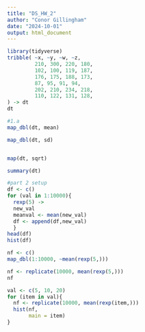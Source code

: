 ```yaml
---
title: "DS_HW_2"
author: "Conor Gillingham"
date: "2024-10-01"
output: html_document
---
```


```r
library(tidyverse)
tribble( ~x, ~y, ~w, ~z,
         210, 300, 220, 180,
         102, 100, 119, 187,
         176, 175, 188, 173,
         87, 95, 91, 94,
         202, 210, 234, 218,
         110, 122, 131, 128,
) -> dt
dt
```

```r
#1.a
map_dbl(dt, mean)

map_dbl(dt, sd)


map(dt, sqrt)

summary(dt)
```

```r
#part 2 setup
df <- c()
for (val in 1:10000){
  rexp(5) -> 
  new_val
  meanval <- mean(new_val)
  df <- append(df,new_val)
  }
head(df)
hist(df)
```

```r
nf <- c()
map_dbl(1:10000, ~mean(rexp(5,)))

```

```r

nf <- replicate(10000, mean(rexp(5,)))
nf
```

```r
val <- c(5, 10, 20)
for (item in val){
  nf <- replicate(10000, mean(rexp(item,)))
  hist(nf,
       main = item)
}
  


```